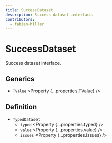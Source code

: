```yaml
---
title: SuccessDataset
description: Success dataset interface.
contributors:
  - fabian-hiller
---
```



# SuccessDataset

Success dataset interface.

## Generics

- `TValue` <Property {...properties.TValue} />

## Definition

- `TypedDataset`
  - `typed` <Property {...properties.typed} />
  - `value` <Property {...properties.value} />
  - `issues` <Property {...properties.issues} />
